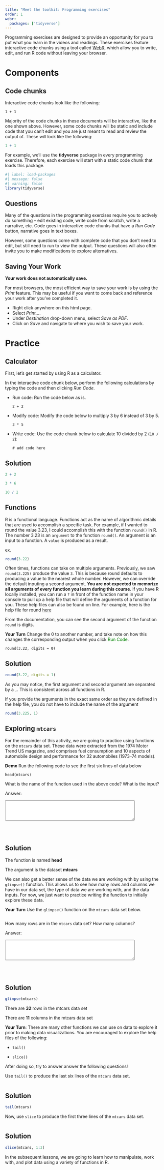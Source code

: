```yaml
---
title: "Meet the toolkit: Programming exercises"
order: 1
webr:
  packages: ['tidyverse']
---
```


Programming exercises are designed to provide an opportunity for you to put what you learn in the videos and readings.
These exercises feature interactive code chunks using a tool called [WebR](https://docs.r-wasm.org/webr/latest), which allow you to write, edit, and run R code without leaving your browser.

# Components

## Code chunks

Interactive code chunks look like the following:

```webr-r
1 + 1
```

Majority of the code chunks in these documents will be interactive, like the one shown above.
However, some code chunks will be static and include code that you can't edit and you are just meant to read and review the output of.
These will look like the following:

```r
1 + 1
```

For example, we'll use the **tidyverse** package in every programming exercise.
Therefore, each exercise will start with a static code chunk that loads this package.

```r
#| label: load-packages
#| message: false
#| warning: false
library(tidyverse)
```

## Questions

Many of the questions in the programming exercises require you to actively do something -- edit existing code, write code from scratch, write a narrative, etc.
Code goes in interactive code chunks that have a *Run Code* button, narrative goes in text boxes.

However, some questions come with complete code that you don't need to edit, but still need to run to view the output.
These questions will also often invite you to make modifications to explore alternatives.

::: callout-tip
## Saving Your Work

**Your work does not automatically save.**

For most browsers, the most efficient way to save your work is by using the *Print* feature.
This may be useful if you want to come back and reference your work after you've completed it.

-   Right click anywhere on this html page.
-   Select *Print...*.
-   Under *Destination* drop-down menu, select *Save as PDF*.
-   Click on *Save* and navigate to where you wish to save your work.
:::

# Practice

## Calculator

First, let's get started by using R as a calculator.

In the interactive code chunk below, perform the following calculations by typing the code and then clicking *Run Code*.

-   Run code: Run the code below as is.

    ```webr-r
    2 + 2
    ```

-   Modify code: Modify the code below to multiply 3 by 6 instead of 3 by 5.

    ```webr-r
    3 * 5
    ```

-   Write code: Use the code chunk below to calculate 10 divided by 2 (`10 / 2`):

    ```webr-r
    # add code here
    ```

::: {.callout-tip collapse="true"}
## Solution

```r
2 + 2 

3 * 6

10 / 2
```
:::

## Functions

R is a functional language.
Functions act as the name of algorithmic details that are used to accomplish a specific task.
For example, if I wanted to round the value 3.23, I could accomplish this with the function `round()` in R.
The number 3.23 is an `argument` to the function `round()`.
An argument is an input to a function.
A `value` is produced as a result.

ex.

```r
round(3.22)
```

Often times, functions can take on multiple arguments.
Previously, we saw `round(3.225)` produce the value `3`.
This is because round defaults to producing a value to the nearest whole number.
However, we can override the default inputing a second argument.
**You are not expected to memorize all arguments of every function you learn during this course**.
If you have R locally installed, you can run a `?` in front of the function name in your console to pull up a help file that will define the arguments of a function for you.
These help files can also be found on line.
For example, here is the help file for round [here](https://www.rdocumentation.org/packages/base/versions/3.6.2/topics/Round)

From the documentation, you can see the second argument of the function `round` is digits.

**Your Turn** Change the 0 to another number, and take note on how this changes the corresponding output when you click [Run Code]{style="color:green;"}.

```webr-r
round(3.22, digits = 0)
```

::: {.callout-tip collapse="true"}
## Solution

```r
round(3.22, digits = 1)
```
:::

As you may notice, the first argument and second argument are separated by a `,`.
This is consistent across all functions in R.

::: callout-tip
If you provide the arguments in the exact same order as they are defined in the help file, you do not have to include the name of the argument
:::

```r
round(3.225, 1)
```

## Exploring `mtcars`

For the remainder of this activity, we are going to practice using functions on the `mtcars` data set.
These data were extracted from the 1974 Motor Trend US magazine, and comprises fuel consumption and 10 aspects of automobile design and performance for 32 automobiles (1973–74 models).

**Demo** Run the following code to see the first six lines of data below

```webr-r

head(mtcars)

```

What is the name of the function used in the above code?
What is the input?

<label>Answer:</label> <br>

```{=html}
<textarea rows="4" cols="50">
</textarea>
```
<br><br>

::: {.callout-tip collapse="true"}
## Solution

The function is named **head**

The argument is the dataset **mtcars**
:::

We can also get a better sense of the data we are working with by using the `glimpse()` function.
This allows us to see how many rows and columns we have in our data set, the type of data we are working with, and the data inputs.
For now, we just want to practice writing the function to initially explore these data.

**Your Turn** Use the `glimpse()` function on the `mtcars` data set below.

```webr-r

```

How many rows are in the `mtcars` data set?
How many columns?

<label>Answer:</label> <br>

```{=html}
<textarea rows="4" cols="50">
</textarea>
```
<br><br>

::: {.callout-tip collapse="true"}
## Solution

```r
glimpse(mtcars)
```

There are **32** rows in the mtcars data set

There are **11** columns in the mtcars data set
:::

**Your Turn**: There are many other functions we can use on data to explore it prior to making data visualizations.
You are encouraged to explore the help files of the following:

- `tail()`

- `slice()`

After doing so, try to answer answer the following questions!

Use `tail()` to produce the last six lines of the `mtcars` data set.

```webr-r

```

::: {.callout-tip collapse="true"}
## Solution

```r
tail(mtcars)
```
:::

Now, use `slice` to produce the first three lines of the `mtcars` data set.

```webr-r

```

::: {.callout-tip collapse="true"}
## Solution

```r
slice(mtcars, 1:3)
```
:::

In the subsequent lessons, we are going to learn how to manipulate, work with, and plot data using a variety of functions in R.
